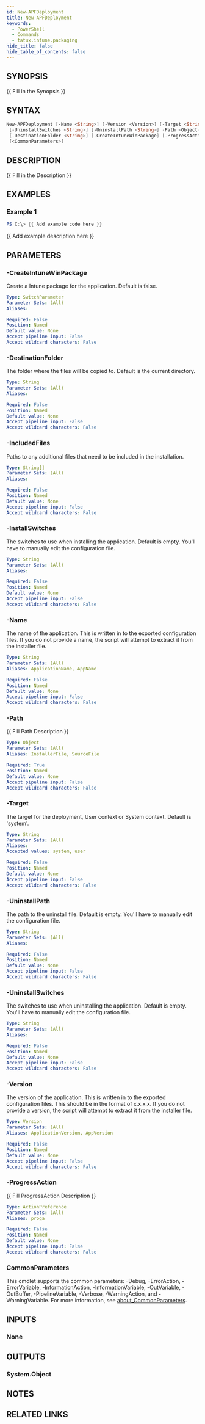 ```yaml
---
id: New-APFDeployment
title: New-APFDeployment
keywords:
  - PowerShell
  - Commands
  - tatux.intune.packaging
hide_title: false
hide_table_of_contents: false
---
```


## SYNOPSIS

\{\{ Fill in the Synopsis \}\}

## SYNTAX

```powershell
New-APFDeployment [-Name <String>] [-Version <Version>] [-Target <String>] [-InstallSwitches <String>]
 [-UninstallSwitches <String>] [-UninstallPath <String>] -Path <Object> [-IncludedFiles <String[]>]
 [-DestinationFolder <String>] [-CreateIntuneWinPackage] [-ProgressAction <ActionPreference>]
 [<CommonParameters>]
```

## DESCRIPTION

\{\{ Fill in the Description \}\}

## EXAMPLES

### Example 1

```powershell
PS C:\> {{ Add example code here }}
```

\{\{ Add example description here \}\}

## PARAMETERS

### -CreateIntuneWinPackage

Create a Intune package for the application.
Default is false.

```yaml
Type: SwitchParameter
Parameter Sets: (All)
Aliases:

Required: False
Position: Named
Default value: None
Accept pipeline input: False
Accept wildcard characters: False
```

### -DestinationFolder

The folder where the files will be copied to.
Default is the current directory.

```yaml
Type: String
Parameter Sets: (All)
Aliases:

Required: False
Position: Named
Default value: None
Accept pipeline input: False
Accept wildcard characters: False
```

### -IncludedFiles

Paths to any additional files that need to be included in the installation.

```yaml
Type: String[]
Parameter Sets: (All)
Aliases:

Required: False
Position: Named
Default value: None
Accept pipeline input: False
Accept wildcard characters: False
```

### -InstallSwitches

The switches to use when installing the application.
Default is empty.
You'll have to manually edit the configuration file.

```yaml
Type: String
Parameter Sets: (All)
Aliases:

Required: False
Position: Named
Default value: None
Accept pipeline input: False
Accept wildcard characters: False
```

### -Name

The name of the application. 
This is written in to the exported configuration files. 
If you do not provide a name, the script will attempt to extract it from the installer file.

```yaml
Type: String
Parameter Sets: (All)
Aliases: ApplicationName, AppName

Required: False
Position: Named
Default value: None
Accept pipeline input: False
Accept wildcard characters: False
```

### -Path

\{\{ Fill Path Description \}\}

```yaml
Type: Object
Parameter Sets: (All)
Aliases: InstallerFile, SourceFile

Required: True
Position: Named
Default value: None
Accept pipeline input: False
Accept wildcard characters: False
```

### -Target

The target for the deployment, User context or System context.
Default is 'system'.

```yaml
Type: String
Parameter Sets: (All)
Aliases:
Accepted values: system, user

Required: False
Position: Named
Default value: None
Accept pipeline input: False
Accept wildcard characters: False
```

### -UninstallPath

The path to the uninstall file.
Default is empty.
You'll have to manually edit the configuration file.

```yaml
Type: String
Parameter Sets: (All)
Aliases:

Required: False
Position: Named
Default value: None
Accept pipeline input: False
Accept wildcard characters: False
```

### -UninstallSwitches

The switches to use when uninstalling the application.
Default is empty.
You'll have to manually edit the configuration file.

```yaml
Type: String
Parameter Sets: (All)
Aliases:

Required: False
Position: Named
Default value: None
Accept pipeline input: False
Accept wildcard characters: False
```

### -Version

The version of the application. 
This is written in to the exported configuration files. 
This should be in the format of x.x.x.x. 
If you do not provide a version, the script will attempt to extract it from the installer file.

```yaml
Type: Version
Parameter Sets: (All)
Aliases: ApplicationVersion, AppVersion

Required: False
Position: Named
Default value: None
Accept pipeline input: False
Accept wildcard characters: False
```

### -ProgressAction

\{\{ Fill ProgressAction Description \}\}

```yaml
Type: ActionPreference
Parameter Sets: (All)
Aliases: proga

Required: False
Position: Named
Default value: None
Accept pipeline input: False
Accept wildcard characters: False
```

### CommonParameters

This cmdlet supports the common parameters: -Debug, -ErrorAction, -ErrorVariable, -InformationAction, -InformationVariable, -OutVariable, -OutBuffer, -PipelineVariable, -Verbose, -WarningAction, and -WarningVariable. For more information, see [about_CommonParameters](http://go.microsoft.com/fwlink/?LinkID=113216).

## INPUTS

### None

## OUTPUTS

### System.Object

## NOTES

## RELATED LINKS
